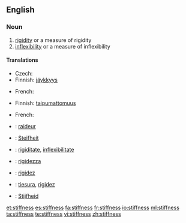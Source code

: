 ==English==

===Noun===
{{en-noun|es|-}}

# [[rigidity]] or a measure of rigidity
# [[inflexibility]] or a measure of inflexibility

====Translations====
{{trans-top|rigidity}}
* Czech: {{t-|cs|ztuhlost|f}}
* Finnish: [[jäykkyys]]
{{trans-mid}}
* French: {{t+|fr|rigidité}}
{{trans-bottom}}

{{trans-top|inflexibility}}
* Finnish: [[taipumattomuus]]
{{trans-mid}}
* French: {{t+|fr|inflexibilité}}
{{trans-bottom}}

{{checktrans-top}}
*{{ttbc|French}}: [[raideur]]
*{{ttbc|German}}: [[Steifheit]]
*{{ttbc|Interlingua}}: [[rigiditate]], [[inflexibilitate]]
*{{ttbc|Italian}}: [[rigidezza]]
{{checktrans-mid}}
*{{ttbc|Portuguese}}: [[rigidez]]
*{{ttbc|Spanish}}: [[tiesura]], [[rigidez]]
*{{ttbc|Dutch}}: [[Stijfheid]]
{{checktrans-bottom}}

[[et:stiffness]]
[[es:stiffness]]
[[fa:stiffness]]
[[fr:stiffness]]
[[io:stiffness]]
[[ml:stiffness]]
[[ta:stiffness]]
[[te:stiffness]]
[[vi:stiffness]]
[[zh:stiffness]]